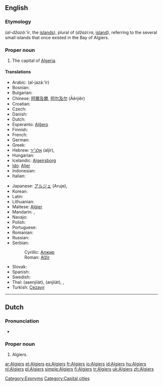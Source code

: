 {{wikipedia}}
==English==

===Etymology===
{{etyl|ar}} {{Arab|[[الجزائر]]}} (''al-džazá:’ir'', the [[islands]]), plural of {{Arab|[[جزيرة]]}} (''džazí:ra'', [[island]]), referring to the several small islands that once existed in the Bay of Algiers.

===Proper noun===
{{en-proper noun}}

# The capital of [[Algeria]].

====Translations====
{{trans-top|the capital of Algeria}}
* Arabic: {{Arab|[[الجزائر]]}} (al-jazá:’ir) {{p}}
* Bosnian: {{t-|bs|Alžir|m}}
* Bulgarian: {{t-|bg|Алжир|m|tr=Alžír}}
* Chinese: [[阿爾及爾]], [[阿尔及尔]] (Āěrjíěr)
* Croatian: {{t+|hr|Alžir}}
* Czech: {{t-|cs|Alžír|m}}
* Danish: {{t-|da|Algier}}
* Dutch: {{t+|nl|Algiers}}
* Esperanto: [[Alĝero]]
* Finnish: {{t+|fi|Alger}}
* French: {{t+|fr|Alger}}
* German: {{t+|de|Algier}}
* Greek: {{t-|el|Αλγέρι|n|tr=alʝéri}}
* Hebrew: [[אלג׳יר]] (aljír),  {{t|he|אלג׳יר|tr=aljír|sc=Hebr}}
* Hungarian: {{t+|hu|Algír}}
* Icelandic: [[Algeirsborg]]
* [[Ido]]: [[Aljer]]
* Indonesian: {{t+|id|Algiers|xs=Indonesian}}
* Italian: {{t+|it|Algeri}}
{{trans-mid}}
* Japanese: [[アルジェ]] (Aruje),  {{t|ja|アルジェ|tr=Aruje|sc=Jpan}}
* Korean: {{t|ko|알제|tr=Alje|sc=Kore}}
* Latin: {{t-|la|Algeria|f}}
* Lithuanian: {{t+|lt|Alžyras|xs=Lithuanian}}
* Maltese: [[Alġier]]
* Mandarin: {{t|zh|阿爾及爾|sc=Hani}},  {{t|zh|阿尔及尔|tr=Ā'ěrjí'ěr|sc=Hani}}
* Navajo: {{tø|nv|Áljiis}}
* Polish: {{t+|pl|Algier|m}}
* Portuguese: {{t+|pt|Argel|m}}
* Romanian: {{t+|ro|Alger}}
* Russian: {{t+|ru|Алжир|m|tr=Alžír}}
* Serbian:
*: Cyrillic: [[Алжир]] {{m}}
*: Roman: [[Alžir#Serbian|Alžir]] {{m}}
* Slovak: {{t-|sk|Alžír|m}}
* Spanish: {{t+|es|Argel|m}}
* Swedish: {{t-|sv|Alger}}
* Thai: {{Thai|[[แอลเจียร์ส]]}} (aaenjiiàt), {{Thai|[[อัลเจียร์ส]]}} (anjiiàt),  {{t|th|แอลเจียร์ส|tr=aaenjiiàt|sc=Thai}},  {{t|th|อัลเจียร์ส|tr=anjiiàt|sc=Thai}}
* Turkish: [[Cezayır]]
{{trans-bottom}}

[[Category:Exonyms]]

----

==Dutch==

===Pronunciation===
* {{a|NL}} {{audio|Nl-Algiers.ogg|audio}}

===Proper noun===
{{infl|nl|proper noun|g=n}}

# Algiers.

[[Category:Capital cities]]

[[ar:Algiers]]
[[et:Algiers]]
[[es:Algiers]]
[[fr:Algiers]]
[[io:Algiers]]
[[id:Algiers]]
[[hu:Algiers]]
[[nl:Algiers]]
[[pl:Algiers]]
[[simple:Algiers]]
[[fi:Algiers]]
[[tr:Algiers]]
[[uk:Algiers]]
[[zh:Algiers]]